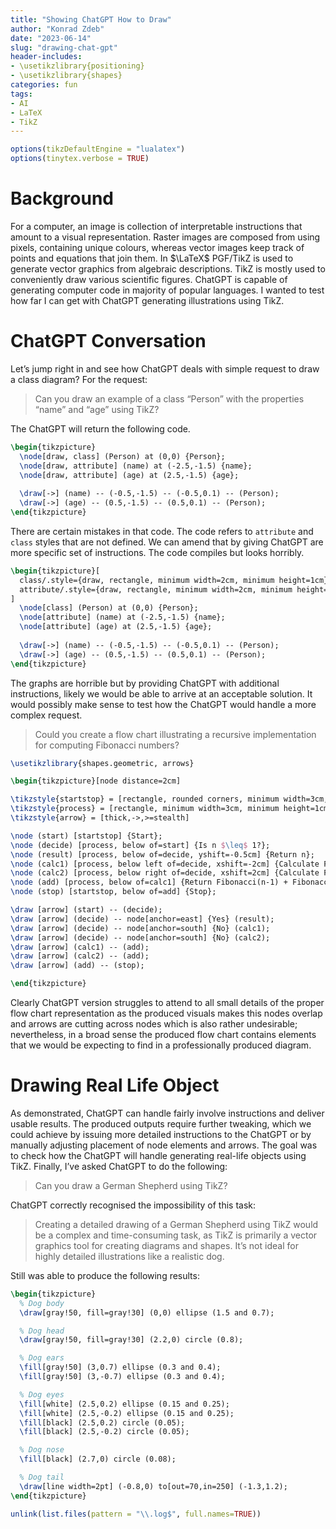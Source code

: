 ```yaml
---
title: "Showing ChatGPT How to Draw"
author: "Konrad Zdeb"
date: "2023-06-14"
slug: "drawing-chat-gpt"
header-includes:
- \usetikzlibrary{positioning}
- \usetikzlibrary{shapes}
categories: fun
tags:
- AI
- LaTeX
- TikZ
---
```


```r
options(tikzDefaultEngine = "lualatex")
options(tinytex.verbose = TRUE)
```


# Background

For a computer, an image is collection of interpretable instructions that amount to a visual representation. Raster images are composed from using pixels, containing unique colours, whereas vector images keep track of points and equations that join them.  In $\LaTeX$ PGF/TikZ is used to generate vector graphics from algebraic descriptions. TikZ is mostly used to conveniently draw various scientific figures. ChatGPT is capable of generating computer code in majority of popular languages. I wanted to test how far I can get with ChatGPT generating illustrations using TikZ.

# ChatGPT Conversation

Let's jump right in and see how ChatGPT deals with simple request to draw a class diagram? For the request:

> Can you draw an example of a class "Person" with the properties "name" and "age" using TikZ?

The ChatGPT will return the following code. 

```tikz
\begin{tikzpicture}
  \node[draw, class] (Person) at (0,0) {Person};
  \node[draw, attribute] (name) at (-2.5,-1.5) {name};
  \node[draw, attribute] (age) at (2.5,-1.5) {age};
  
  \draw[->] (name) -- (-0.5,-1.5) -- (-0.5,0.1) -- (Person);
  \draw[->] (age) -- (0.5,-1.5) -- (0.5,0.1) -- (Person);
\end{tikzpicture}
```

There are certain mistakes in that code. The code refers to `attribute` and `class` styles that are not defined. We can amend that by giving ChatGPT are more specific set of instructions. The code compiles but looks horribly.

```tikz
\begin{tikzpicture}[
  class/.style={draw, rectangle, minimum width=2cm, minimum height=1cm},
  attribute/.style={draw, rectangle, minimum width=2cm, minimum height=0.5cm}
]
  \node[class] (Person) at (0,0) {Person};
  \node[attribute] (name) at (-2.5,-1.5) {name};
  \node[attribute] (age) at (2.5,-1.5) {age};
  
  \draw[->] (name) -- (-0.5,-1.5) -- (-0.5,0.1) -- (Person);
  \draw[->] (age) -- (0.5,-1.5) -- (0.5,0.1) -- (Person);
\end{tikzpicture}
```

The graphs are horrible but by providing ChatGPT with additional instructions, likely we would be able to arrive at an acceptable solution. It would possibly make sense to test how the ChatGPT would handle a more complex request. 

> Could you create a flow chart illustrating a recursive implementation for computing Fibonacci numbers?

```tikz
\usetikzlibrary{shapes.geometric, arrows}

\begin{tikzpicture}[node distance=2cm]

\tikzstyle{startstop} = [rectangle, rounded corners, minimum width=3cm, minimum height=1cm,text centered, draw=black, fill=red!30]
\tikzstyle{process} = [rectangle, minimum width=3cm, minimum height=1cm, text centered, draw=black, fill=orange!30]
\tikzstyle{arrow} = [thick,->,>=stealth]

\node (start) [startstop] {Start};
\node (decide) [process, below of=start] {Is n $\leq$ 1?};
\node (result) [process, below of=decide, yshift=-0.5cm] {Return n};
\node (calc1) [process, below left of=decide, xshift=-2cm] {Calculate Fibonacci(n-1)};
\node (calc2) [process, below right of=decide, xshift=2cm] {Calculate Fibonacci(n-2)};
\node (add) [process, below of=calc1] {Return Fibonacci(n-1) + Fibonacci(n-2)};
\node (stop) [startstop, below of=add] {Stop};

\draw [arrow] (start) -- (decide);
\draw [arrow] (decide) -- node[anchor=east] {Yes} (result);
\draw [arrow] (decide) -- node[anchor=south] {No} (calc1);
\draw [arrow] (decide) -- node[anchor=south] {No} (calc2);
\draw [arrow] (calc1) -- (add);
\draw [arrow] (calc2) -- (add);
\draw [arrow] (add) -- (stop);

\end{tikzpicture}
```

Clearly ChatGPT version struggles to attend to all small details of the proper flow chart representation as the produced visuals makes this nodes overlap and arrows are cutting across nodes which is also rather undesirable; nevertheless, in a broad sense the produced flow chart contains elements that we would be expecting to find in a professionally produced diagram.

# Drawing Real Life Object

As demonstrated, ChatGPT can handle fairly involve instructions and deliver usable results. The produced outputs require further tweaking, which we could achieve by issuing more detailed instructions to the ChatGPT or by manually adjusting placement of node elements and arrows. The goal was to check how the ChatGPT will handle generating real-life objects using TikZ. Finally, I've asked ChatGPT to do the following:

> Can you draw a German Shepherd using TikZ?

ChatGPT correctly recognised the impossibility of this task:

> Creating a detailed drawing of a German Shepherd using TikZ would be a complex and time-consuming task, as TikZ is primarily a vector graphics tool for creating diagrams and shapes. It's not ideal for highly detailed illustrations like a realistic dog.

Still was able to produce the following results:


```tikz
\begin{tikzpicture}
  % Dog body
  \draw[gray!50, fill=gray!30] (0,0) ellipse (1.5 and 0.7);

  % Dog head
  \draw[gray!50, fill=gray!30] (2.2,0) circle (0.8);

  % Dog ears
  \fill[gray!50] (3,0.7) ellipse (0.3 and 0.4);
  \fill[gray!50] (3,-0.7) ellipse (0.3 and 0.4);

  % Dog eyes
  \fill[white] (2.5,0.2) ellipse (0.15 and 0.25);
  \fill[white] (2.5,-0.2) ellipse (0.15 and 0.25);
  \fill[black] (2.5,0.2) circle (0.05);
  \fill[black] (2.5,-0.2) circle (0.05);

  % Dog nose
  \fill[black] (2.7,0) circle (0.08);

  % Dog tail
  \draw[line width=2pt] (-0.8,0) to[out=70,in=250] (-1.3,1.2);
\end{tikzpicture}
```


```r
unlink(list.files(pattern = "\\.log$", full.names=TRUE))
```

